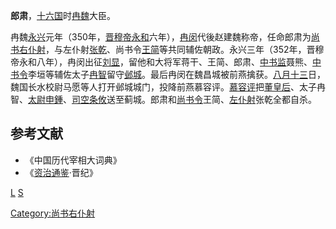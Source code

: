 '''郎肃'''{{BD|？||352年|}}，[[五胡十六国|十六国]]时[[冉魏|冉魏]]大臣。

冉魏[[永兴_(冉魏)|永兴]]元年（350年，[[晉穆帝|晋穆帝]][[永和_(东晋)|永和]]六年），[[冉闵|冉闵]]代後赵建魏称帝，任命郎肃为[[尚书仆射|尚书右仆射]]，与左仆射[[张乾_(十六国)|张乾]]、尚书令[[王简_(十六国)|王简]]等共同辅佐朝政。永兴三年（352年，晋穆帝永和八年），冉闵出征[[刘显_(后赵)|刘显]]，留他和大将军蒋干、王简、郎肃、[[中书监|中书监]]聂熊、[[中书令|中书令]]李垣等辅佐太子[[冉智|冉智]]留守[[邺城遗址|邺城]]。最后冉闵在魏昌城被前燕擒获。[[八月十三|八月十三]]日，魏国长水校尉马愿等人打开邺城城门，投降前燕慕容评。[[慕容評|慕容评]]把[[董皇后|董皇后]]、太子冉智、[[太尉|太尉]][[申鍾|申鍾]]、[[司空|司空]][[条攸|条攸]]送至蓟城。郎肃和[[尚书令|尚书令]]王简、[[尚书仆射|左仆射]]张乾全都自杀。
==参考文献==
* 《中国历代宰相大词典》
* 《[[资治通鉴|资治通鉴]]·晋纪》
[[分类:冉魏官员|L]]
[[分类:郎姓|S]]
[[Category:尚书右仆射|Category:尚书右仆射]]